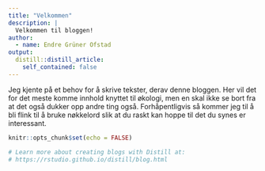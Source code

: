 ```yaml
---
title: "Velkommen"
description: |
  Velkommen til bloggen!
author:
  - name: Endre Grüner Ofstad
output:
  distill::distill_article:
    self_contained: false
---
```


Jeg kjente på et behov for å skrive tekster, derav denne bloggen. Her vil det for det meste komme innhold knyttet til økologi, men en skal ikke se bort fra at det også dukker opp andre ting også. Forhåpentligvis så kommer jeg til å bli flink til å bruke nøkkelord slik at du raskt kan hoppe til det du synes er interessant. 


```r
knitr::opts_chunk$set(echo = FALSE)

# Learn more about creating blogs with Distill at:
# https://rstudio.github.io/distill/blog.html

```



